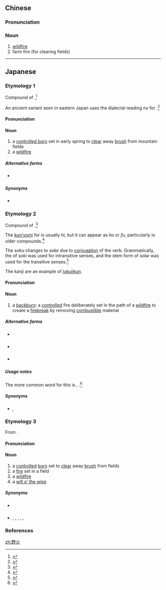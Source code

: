 ==Chinese==
{{zh-forms}}

===Pronunciation===
{{zh-pron
|m=yěhuǒ
|cat=n
}}

===Noun===
{{zh-noun}}

# [[wildfire]]
# farm fire (for clearing fields)

----

==Japanese==
<div style="float:right;">
{{wikipedia|lang=ja}}
{{wikipedia|Wildfire}}
</div>

===Etymology 1===
{{ja-kanjitab|の|ひ|k2=び|yomi=k}}
Compound of {{compound|lang=ja|sort=のび|野|tr1=no|t1=field|火|tr2=hi|t2=fire}}.<ref name="KDJ">{{R:Kokugo Dai Jiten}}</ref> {{rendaku2|sort=のび|hi|bi}}

An ancient variant seen in eastern Japan uses the dialectal reading ''nu'' for {{lang|ja|野}}.<ref name="KDJ">{{R:Kokugo Dai Jiten}}</ref>

====Pronunciation====
{{ja-pron|yomi=k|のび|acc=1|acc_ref=DJR}}

====Noun====
{{ja-noun|のび}}

{{ja-altread|hira=ぬび}} {{qualifier|obsolete}}

# a [[controlled burn]] set in early spring to [[clear]] away [[brush]] from mountain fields
# a [[wildfire]]

=====Alternative forms=====
* {{ja-l|燹}} {{qualifier|rare}}

=====Synonyms=====
* {{sense|controlled agricultural burn}} {{ja-r|野焼き|のやき}}

===Etymology 2===
{{ja-kanjitab|yomi=irr|sort=ほそけ}}
Compound of {{compound|lang=ja|sort=ほそけ|火|tr1=ho|t1=fire|退く|tr2=soku|t2=to push away, to make distant}}.<ref name="KDJ">{{R:Kokugo Dai Jiten}}</ref>

The [[kun'yomi]] for {{ja-l|火}} is usually ''hi'', but it can appear as ''ho'' or ''fu'', particularly in older compounds.<ref name="KDJ">{{R:Kokugo Dai Jiten}}</ref>

The ''soku'' changes to ''soke'' due to [[conjugation]] of the verb. Grammatically, the {{m|ja|連用形|tr=ren'yōkei||continuative or stem form}} of ''soki'' was used for intransitive senses, and the stem form of ''soke'' was used for the transitive senses.<ref name="KDJ">{{R:Kokugo Dai Jiten}}</ref>

The kanji {{lang|ja|野火}} are an example of [[熟字訓#Japanese|jukujikun]].

====Pronunciation====
{{ja-pron|yomi=k|ほそけ}}

====Noun====
{{ja-noun|ほそけ}} {{lb|ja|rare|sort=ほそけ}}

# a [[backburn]]: a [[controlled]] fire deliberately set in the path of a [[wildfire]] to create a [[firebreak]] by removing [[combustible]] material

=====Alternative forms=====
* {{ja-l|火退}} {{qualifier|rare}}
* {{ja-l|逆焼}} {{qualifier|rare}}
* {{ja-l|燹}} {{qualifier|rare}}

=====Usage notes=====
The more common word for this is {{ja-l|向火}}, {{ja-r|向かい火|むかいび}}.<ref name="KDJ">{{R:Kokugo Dai Jiten}}</ref>

=====Synonyms=====
* {{ja-l|向火}}, {{ja-r|向かい火|むかいび}}

===Etymology 3===
{{ja-kanjitab|や|か|yomi=o}}
From {{etyl|ltc|ja|sort=やか}} {{m|zh|野火|tr=yæ<sup>X</sup> xwa<sup>X</sup>|lit=open country + fire}}.

====Pronunciation====
{{ja-pron|yomi=goon|やか|acc=1|acc_ref=DJR}}

====Noun====
{{ja-noun|やか|hhira=やくわ}}

# a [[controlled]] [[burn]] set to [[clear]] away [[brush]] from fields
# a [[fire]] set in a field
# a [[wildfire]]
# a [[will o' the wisp]]

=====Synonyms=====
* {{sense|controlled agricultural burn; wildfire}} {{ja-r|燎原|りょうげん}}
* {{sense|will o' the wisp}} {{ja-r|鬼火|おにび}}, {{ja-r|狐火|きつねび}}, {{ja-r|狐日|きつねび}}, {{ja-r|陰火|いんか}}, {{ja-r|幽霊火|ゆうれいび}}, {{ja-r|不知火|しらぬい}}

===References===
<references/>

[[zh:野火]]
